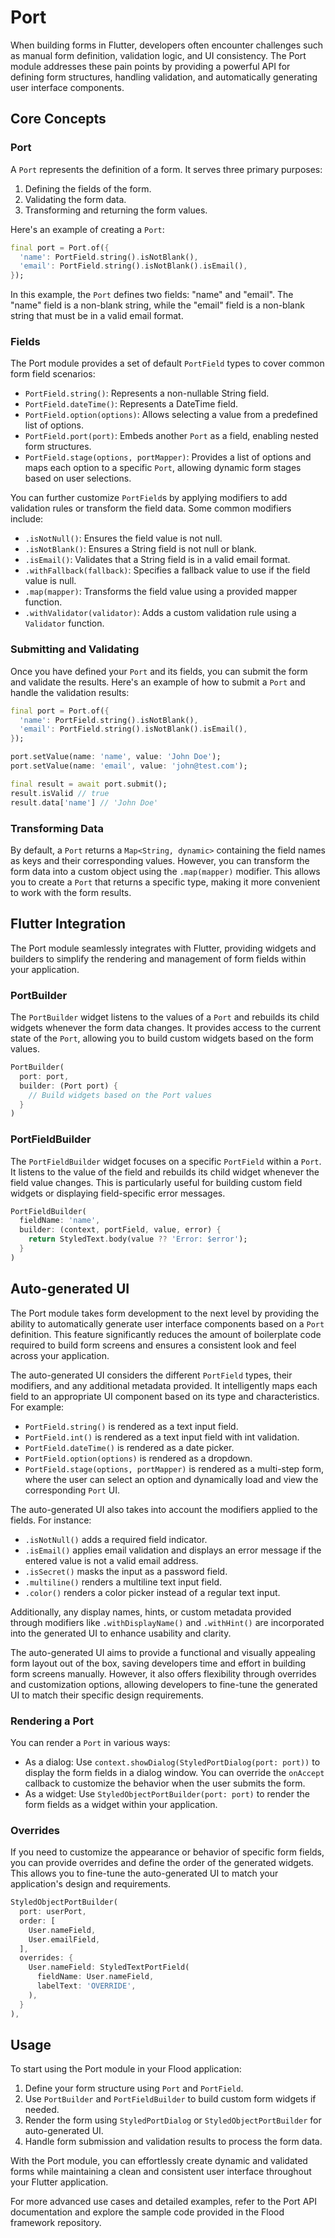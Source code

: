 # Port

When building forms in Flutter, developers often encounter challenges such as manual form definition, validation logic, and UI consistency. The Port module addresses these pain points by providing a powerful API for defining form structures, handling validation, and automatically generating user interface components.

## Core Concepts

### Port

A `Port` represents the definition of a form. It serves three primary purposes:

1. Defining the fields of the form.
2. Validating the form data.
3. Transforming and returning the form values.

Here's an example of creating a `Port`:

```dart
final port = Port.of({
  'name': PortField.string().isNotBlank(),
  'email': PortField.string().isNotBlank().isEmail(),
});
```

In this example, the `Port` defines two fields: "name" and "email". The "name" field is a non-blank string, while the "email" field is a non-blank string that must be in a valid email format.

### Fields

The Port module provides a set of default `PortField` types to cover common form field scenarios:

-   `PortField.string()`: Represents a non-nullable String field.
-   `PortField.dateTime()`: Represents a DateTime field.
-   `PortField.option(options)`: Allows selecting a value from a predefined list of options.
-   `PortField.port(port)`: Embeds another `Port` as a field, enabling nested form structures.
-   `PortField.stage(options, portMapper)`: Provides a list of options and maps each option to a specific `Port`, allowing dynamic form stages based on user selections.

You can further customize `PortField`s by applying modifiers to add validation rules or transform the field data. Some common modifiers include:

-   `.isNotNull()`: Ensures the field value is not null.
-   `.isNotBlank()`: Ensures a String field is not null or blank.
-   `.isEmail()`: Validates that a String field is in a valid email format.
-   `.withFallback(fallback)`: Specifies a fallback value to use if the field value is null.
-   `.map(mapper)`: Transforms the field value using a provided mapper function.
-   `.withValidator(validator)`: Adds a custom validation rule using a `Validator` function.

### Submitting and Validating

Once you have defined your `Port` and its fields, you can submit the form and validate the results. Here's an example of how to submit a `Port` and handle the validation results:

```dart
final port = Port.of({
  'name': PortField.string().isNotBlank(),
  'email': PortField.string().isNotBlank().isEmail(),
});

port.setValue(name: 'name', value: 'John Doe');
port.setValue(name: 'email', value: 'john@test.com');

final result = await port.submit();
result.isValid // true
result.data['name'] // 'John Doe'
```

### Transforming Data

By default, a `Port` returns a `Map<String, dynamic>` containing the field names as keys and their corresponding values. However, you can transform the form data into a custom object using the `.map(mapper)` modifier. This allows you to create a `Port` that returns a specific type, making it more convenient to work with the form results.

## Flutter Integration

The Port module seamlessly integrates with Flutter, providing widgets and builders to simplify the rendering and management of form fields within your application.

### PortBuilder

The `PortBuilder` widget listens to the values of a `Port` and rebuilds its child widgets whenever the form data changes. It provides access to the current state of the `Port`, allowing you to build custom widgets based on the form values.

```dart
PortBuilder(
  port: port,
  builder: (Port port) {
    // Build widgets based on the Port values
  }
)
```

### PortFieldBuilder

The `PortFieldBuilder` widget focuses on a specific `PortField` within a `Port`. It listens to the value of the field and rebuilds its child widget whenever the field value changes. This is particularly useful for building custom field widgets or displaying field-specific error messages.

```dart
PortFieldBuilder(
  fieldName: 'name',
  builder: (context, portField, value, error) {
    return StyledText.body(value ?? 'Error: $error');
  }
)
```

## Auto-generated UI

The Port module takes form development to the next level by providing the ability to automatically generate user interface components based on a `Port` definition. This feature significantly reduces the amount of boilerplate code required to build form screens and ensures a consistent look and feel across your application.

The auto-generated UI considers the different `PortField` types, their modifiers, and any additional metadata provided. It intelligently maps each field to an appropriate UI component based on its type and characteristics. For example:

-   `PortField.string()` is rendered as a text input field.
-   `PortField.int()` is rendered as a text input field with int validation.
-   `PortField.dateTime()` is rendered as a date picker.
-   `PortField.option(options)` is rendered as a dropdown.
-   `PortField.stage(options, portMapper)` is rendered as a multi-step form, where the user can select an option and dynamically load and view the corresponding `Port` UI.

The auto-generated UI also takes into account the modifiers applied to the fields. For instance:

-   `.isNotNull()` adds a required field indicator.
-   `.isEmail()` applies email validation and displays an error message if the entered value is not a valid email address.
-   `.isSecret()` masks the input as a password field.
-   `.multiline()` renders a multiline text input field.
-   `.color()` renders a color picker instead of a regular text input.

Additionally, any display names, hints, or custom metadata provided through modifiers like `.withDisplayName()` and `.withHint()` are incorporated into the generated UI to enhance usability and clarity.

The auto-generated UI aims to provide a functional and visually appealing form layout out of the box, saving developers time and effort in building form screens manually. However, it also offers flexibility through overrides and customization options, allowing developers to fine-tune the generated UI to match their specific design requirements.

### Rendering a Port

You can render a `Port` in various ways:

-   As a dialog: Use `context.showDialog(StyledPortDialog(port: port))` to display the form fields in a dialog window. You can override the `onAccept` callback to customize the behavior when the user submits the form.
-   As a widget: Use `StyledObjectPortBuilder(port: port)` to render the form fields as a widget within your application.

### Overrides

If you need to customize the appearance or behavior of specific form fields, you can provide overrides and define the order of the generated widgets. This allows you to fine-tune the auto-generated UI to match your application's design and requirements.

```dart
StyledObjectPortBuilder(
  port: userPort,
  order: [
    User.nameField,
    User.emailField,
  ],
  overrides: {
    User.nameField: StyledTextPortField(
      fieldName: User.nameField,
      labelText: 'OVERRIDE',
    ),
  }
),
```

## Usage

To start using the Port module in your Flood application:

1. Define your form structure using `Port` and `PortField`.
2. Use `PortBuilder` and `PortFieldBuilder` to build custom form widgets if needed.
3. Render the form using `StyledPortDialog` or `StyledObjectPortBuilder` for auto-generated UI.
4. Handle form submission and validation results to process the form data.

With the Port module, you can effortlessly create dynamic and validated forms while maintaining a clean and consistent user interface throughout your Flutter application.

For more advanced use cases and detailed examples, refer to the Port API documentation and explore the sample code provided in the Flood framework repository.
